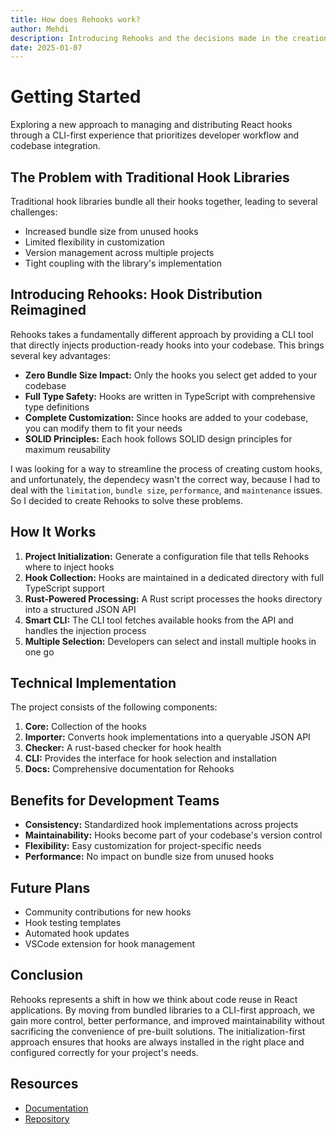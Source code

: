 ```yaml
---
title: How does Rehooks work?
author: Mehdi
description: Introducing Rehooks and the decisions made in the creation of Rehooks.
date: 2025-01-07
---
```


# Getting Started

Exploring a new approach to managing and distributing React hooks through a CLI-first experience that prioritizes developer workflow and codebase integration.

## The Problem with Traditional Hook Libraries

Traditional hook libraries bundle all their hooks together, leading to several challenges:

- Increased bundle size from unused hooks
- Limited flexibility in customization
- Version management across multiple projects
- Tight coupling with the library's implementation

## Introducing Rehooks: Hook Distribution Reimagined

Rehooks takes a fundamentally different approach by providing a CLI tool that directly injects production-ready hooks into your codebase. This brings several key advantages:

- **Zero Bundle Size Impact:** Only the hooks you select get added to your codebase
- **Full Type Safety:** Hooks are written in TypeScript with comprehensive type definitions
- **Complete Customization:** Since hooks are added to your codebase, you can modify them to fit your needs
- **SOLID Principles:** Each hook follows SOLID design principles for maximum reusability

I was looking for a way to streamline the process of creating custom hooks, and unfortunately, the dependecy wasn't the correct way, because I had to deal with the `limitation`, `bundle size`, `performance`, and `maintenance` issues. So I decided to create Rehooks to solve these problems.

## How It Works

1. **Project Initialization:** Generate a configuration file that tells Rehooks where to inject hooks
2. **Hook Collection:** Hooks are maintained in a dedicated directory with full TypeScript support
3. **Rust-Powered Processing:** A Rust script processes the hooks directory into a structured JSON API
4. **Smart CLI:** The CLI tool fetches available hooks from the API and handles the injection process
5. **Multiple Selection:** Developers can select and install multiple hooks in one go

## Technical Implementation

The project consists of the following components:

1. **Core:** Collection of the hooks
2. **Importer:** Converts hook implementations into a queryable JSON API
3. **Checker:** A rust-based checker for hook health
4. **CLI:** Provides the interface for hook selection and installation
5. **Docs:** Comprehensive documentation for Rehooks

## Benefits for Development Teams

- **Consistency:** Standardized hook implementations across projects
- **Maintainability:** Hooks become part of your codebase's version control
- **Flexibility:** Easy customization for project-specific needs
- **Performance:** No impact on bundle size from unused hooks

## Future Plans

- Community contributions for new hooks
- Hook testing templates
- Automated hook updates
- VSCode extension for hook management

## Conclusion

Rehooks represents a shift in how we think about code reuse in React applications. By moving from bundled libraries to a CLI-first approach, we gain more control, better performance, and improved maintainability without sacrificing the convenience of pre-built solutions. The initialization-first approach ensures that hooks are always installed in the right place and configured correctly for your project's needs.

## Resources

- [Documentation](https://rehooks.dev)
- [Repository](https://github.com/pyr33x/rehooks)
